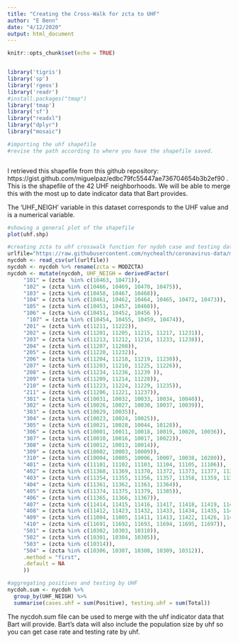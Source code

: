 ```yaml
---
title: "Creating the Cross-Walk for zcta to UHF"
author: "E Benn"
date: "4/12/2020"
output: html_document
---
```


```r
knitr::opts_chunk$set(echo = TRUE)


library('tigris')
library('sp')
library('rgeos')
library('readr')
#install.packages("tmap")
library('tmap')
library('sf')
library("readxl")
library("dplyr")
library("mosaic")
```

```r
#importing the uhf shapefile
#revise the path according to where you have the shapefile saved.



```
I retrieved this shapefile from this github repository: https://gist.github.com/miguelpaz/edbc79fc55447ae736704654b3b2ef90 . This is the shapefile of the 42 UHF neighborhoods. We will be able to merge this with the most up to date indicator data that Bart provides. 

The 'UHF_NEIGH' variable in this dataset corresponds to the UHF value and is a numerical variable.
```r
#showing a general plot of the shapefile
plot(uhf.shp)
```
```r
#creating zcta to uhf crosswalk function for nydoh case and testing data
urlfile="https://raw.githubusercontent.com/nychealth/coronavirus-data/master/tests-by-zcta.csv"
nycdoh <- read_csv(url(urlfile))
nycdoh <- nycdoh %>% rename(zcta = MODZCTA)
nycdoh <- mutate(nycdoh, UHF_NEIGH = derivedFactor(
     "101" = (zcta  %in% c(10463, 10471)),
     "102" = (zcta %in% c(10466, 10469, 10470, 10475)),
     "103" = (zcta %in% c(10458, 10467, 10468)),
     "104" = (zcta %in% c(10461, 10462, 10464, 10465, 10472, 10473)),
     "105" = (zcta %in% c(10453, 10457, 10460)),
     "106" = (zcta %in% c(10451, 10452, 10456 )),
      "107" = (zcta %in% c(10454, 10455, 10459, 10474)),
     "201" = (zcta %in% c(11211, 11222)),
     "202" = (zcta %in% c(11201, 11205, 11215, 11217, 11231)),
     "203" = (zcta %in% c(11213, 11212, 11216, 11233, 11238)),
     "204" = (zcta %in% c(11207, 11208)),
     "205" = (zcta %in% c(11220, 11232)),
     "206" = (zcta %in% c(11204, 11218, 11219, 11230)),
     "207" = (zcta %in% c(11203, 11210, 11225, 11226)),
     "208" = (zcta %in% c(11234, 11236, 11239 )),
     "209" = (zcta %in% c(11209, 11214, 11228)), 
     "210" = (zcta %in% c(11223, 11224, 11229, 11235)), 
     "211" = (zcta %in% c(11206, 11221, 11237)),
     "301" = (zcta %in% c(10031, 10032, 10033, 10034, 10040)),
     "302" = (zcta %in% c(10026, 10027, 10030, 10037, 10039)),
     "303" = (zcta %in% c(10029, 10035)),
     "304" = (zcta %in% c(10023, 10024, 10025)),
     "305" = (zcta %in% c(10021, 10028, 10044, 10128)),
     "306" = (zcta %in% c(10001, 10011, 10018, 10019, 10020, 10036)),
     "307" = (zcta %in% c(10010, 10016, 10017, 10022)),
     "308" = (zcta %in% c(10012, 10013, 10014)),
     "309" = (zcta %in% c(10002, 10003, 10009)),
     "310" = (zcta %in% c(10004, 10005, 10006, 10007, 10038, 10280)),
     "401" = (zcta %in% c(11101, 11102, 11103, 11104, 11105, 11106)),
     "402" = (zcta %in% c(11368, 11369, 11370, 11372, 11373, 11377, 11378)),
     "403" = (zcta %in% c(11354, 11355, 11356, 11357, 11358, 11359, 11360)),
     "404" = (zcta %in% c(11361, 11362, 11363, 11364)),
     "405" = (zcta %in% c(11374, 11375, 11379, 11385)),
     "406" = (zcta %in% c(11365, 11366, 11367)),
     "407" = (zcta %in% c(11414, 11415, 11416, 11417, 11418, 11419, 11420, 11421)),
     "408" = (zcta %in% c(11412, 11423, 11432, 11433, 11434, 11435, 11436)),
     "409" = (zcta %in% c(11004, 11005, 11411, 11413, 11422, 11426, 11427, 11428, 11429)),
     "410" = (zcta %in% c(11691, 11692, 11693, 11694, 11695, 11697)),
     "501" = (zcta %in% c(10302, 10303, 10310)),
     "502" = (zcta %in% c(10301, 10304, 10305)),
     "503" = (zcta %in% c(10314)),
     "504" = (zcta %in% c(10306, 10307, 10308, 10309, 10312)),
     .method = "first",
     .default = NA
     ))

#aggregating positives and testing by UHF
nycdoh.sum <- nycdoh %>% 
  group_by(UHF_NEIGH) %>% 
  summarise(cases.uhf = sum(Positive), testing.uhf = sum(Total))

```
The nycdoh.sum file can be used to merge with the uhf indicator data that Bart will provide. Bart's data will also include the population size by uhf so you can get case rate and testing rate by uhf.
